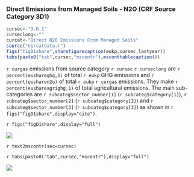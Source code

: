 ### Direct Emissions from Managed Soils - N2O (CRF Source Category 3D1) 
```r
cursec<-"3.D.1"
curseclong<-""
curcat<-"Direct N2O Emissions From Managed Soils"
source("nircatdata.r")
figs("figD1share",sharefigurecaption(eukp,cursec,lastyear))
tabs(paste0("tab",cursec,"mscontr"),msconttablecaption())
```
`r curgas` emissions from source category `r cursec` `r curseclong` are `r percent(eushareghg,1)` of total `r eukp` GHG emissions and `r percent(eusharen2o)` of total `r eukp` `r curgas` emissions. They make `r percent(eushareagrighg,1)` of total agricultural emissions. The main sub-categories are `r subcateg$sector_number[1]` (`r subcateg$category[1]`),  `r subcateg$sector_number[2]` (`r subcateg$category[2]`) and `r subcateg$sector_number[3]` (`r subcateg$category[3]`) as shown in `r figs("figD1share",display="cite")`.

`r figs("figD1share",display="full")`

![](../2015/plots/20151030agrimixeu3.D.1.jpg)

`r text2mscontr(sec=cursec)`

`r tabs(paste0("tab",cursec,"mscontr"),display="full")`

![](../2015/eureport/figs/3D1DirectN2Oemissionsfrommanagedsoils.jpg)

